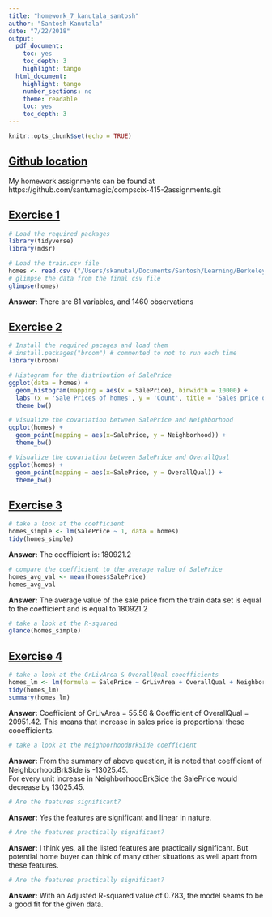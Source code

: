 ```yaml
---
title: "homework_7_kanutala_santosh"
author: "Santosh Kanutala"
date: "7/22/2018"
output:
  pdf_document:
    toc: yes
    toc_depth: 3
    highlight: tango
  html_document:
    highlight: tango
    number_sections: no
    theme: readable
    toc: yes
    toc_depth: 3
---
```


```r
knitr::opts_chunk$set(echo = TRUE)
```

\newpage
## <u>Github location</u>
My homework assignments can be found at   https://github.com/santumagic/compscix-415-2assignments.git

## <u>Exercise 1</u>
```r
# Load the required packages
library(tidyverse)
library(mdsr)
```
```r
# Load the train.csv file
homes <- read.csv ("/Users/skanutal/Documents/Santosh/Learning/Berkeley/3. Intro to DS/Assignments/train.csv", sep = "," )
# glimpse the data from the final csv file
glimpse(homes)
```

**Answer:**
There are 81 variables, and 1460 observations

## <u>Exercise 2</u>
```r

# Install the required pacages and load them
# install.packages("broom") # commented to not to run each time
library(broom)

# Histogram for the distribution of SalePrice
ggplot(data = homes) +
  geom_histogram(mapping = aes(x = SalePrice), binwidth = 10000) + 
  labs (x = 'Sale Prices of homes', y = 'Count', title = 'Sales price of homes by count') +
  theme_bw()

# Visualize the covariation between SalePrice and Neighborhood
ggplot(homes) +
  geom_point(mapping = aes(x=SalePrice, y = Neighborhood)) + 
  theme_bw()

# Visualize the covariation between SalePrice and OverallQual
ggplot(homes) +
  geom_point(mapping = aes(x=SalePrice, y = OverallQual)) +
  theme_bw()

```


## <u>Exercise 3</u>
```r
# take a look at the coefficient
homes_simple <- lm(SalePrice ~ 1, data = homes)
tidy(homes_simple)
```

**Answer:**
The coefficient is: 180921.2

```r
# compare the coefficient to the average value of SalePrice
homes_avg_val <- mean(homes$SalePrice)
homes_avg_val
```

**Answer:**
The average value of the sale price from the train data set is equal to the coefficient and is equal to 180921.2

```r
# take a look at the R-squared
glance(homes_simple)
```

## <u>Exercise 4</u>
```r
# take a look at the GrLivArea & OverallQual cooefficients
homes_lm <- lm(formula = SalePrice ~ GrLivArea + OverallQual + Neighborhood, data = homes)
tidy(homes_lm)
summary(homes_lm)
```

**Answer:**
Coefficient of GrLivArea = 55.56 & Coefficient of OverallQual = 20951.42. This means that increase in sales price is proportional these cooefficients.

```r
# take a look at the NeighborhoodBrkSide coefficient
```
**Answer:**
From the summary of above question, it is noted that coeﬃcient of NeighborhoodBrkSide is -13025.45.  
For every unit increase in NeighborhoodBrkSide the SalePrice would decrease by 13025.45.

```r
# Are the features significant?
```
**Answer:**
Yes the features are significant and linear in nature.

```r
# Are the features practically significant?
```
**Answer:**
I think yes, all the listed features are practically significant. But potential home buyer can think of many other situations as well apart from these features.

```r
# Are the features practically significant?
```
**Answer:**
With an Adjusted R-squared value of 0.783, the model seams to be a good fit for the given data.









